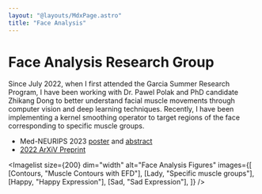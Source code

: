 ```yaml
---
layout: "@layouts/MdxPage.astro"
title: "Face Analysis"
---
```


# Face Analysis Research Group

Since July 2022, when I first attended the Garcia Summer Research Program, I
have been working with Dr. Pawel Polak and PhD candidate Zhikang Dong to better
understand facial muscle movements through computer vision and deep learning
techniques. Recently, I have been implementing a kernel smoothing operator to
target regions of the face corresponding to specific muscle groups.

- Med-NEURIPS 2023 [poster](/research/medneurips_2023_poster.pdf) and
  [abstract](https://drive.google.com/file/d/1zNdYylnPQRDGVTjOZBOi0w2On25bd-SV/view)
- [2022 ArXiV Preprint](https://arxiv.org/pdf/2211.00233.pdf)



<Imagelist
  size={200}
  dim="width"
  alt="Face Analysis Figures"
  images={[
    [Contours, "Muscle Contours with EFD"],
    [Lady, "Specific muscle groups"],
    [Happy, "Happy Expression"],
    [Sad, "Sad Expression"],
  ]}
/>
